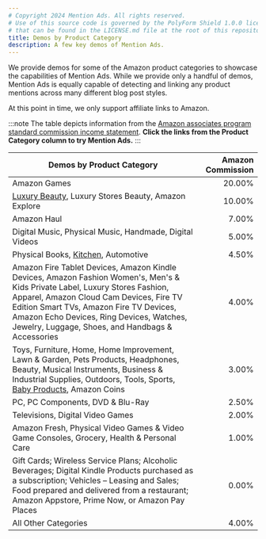 ```yaml
---
# Copyright 2024 Mention Ads. All rights reserved.
# Use of this source code is governed by the PolyForm Shield 1.0.0 license
# that can be found in the LICENSE.md file at the root of this repository.
title: Demos by Product Category
description: A few key demos of Mention Ads.
---
```


We provide demos for some of the Amazon product categories to showcase the capabilities of Mention Ads.
While we provide only a handful of demos, Mention Ads is equally capable of detecting and linking any product mentions across many different blog post styles.

At this point in time, we only support affiliate links to Amazon.

:::note
The table depicts information from the [Amazon associates program standard commission income statement](https://affiliate-program.amazon.com/help/node/topic/GRXPHT8U84RAYDXZ).
**Click the links from the Product Category column to try Mention Ads.**
:::

Demos by Product Category | Amazon Commission
|---|--:|
Amazon Games | 20.00%
[Luxury Beauty](/demos/luxury-beauty/), Luxury Stores Beauty, Amazon Explore | 10.00%
Amazon Haul | 7.00%
Digital Music, Physical Music, Handmade, Digital Videos | 5.00%
Physical Books, [Kitchen](/demos/kitchen/), Automotive | 4.50%
Amazon Fire Tablet Devices, Amazon Kindle Devices, Amazon Fashion Women's, Men's & Kids Private Label, Luxury Stores Fashion, Apparel, Amazon Cloud Cam Devices, Fire TV Edition Smart TVs, Amazon Fire TV Devices, Amazon Echo Devices, Ring Devices, Watches, Jewelry, Luggage, Shoes, and Handbags & Accessories | 4.00%
Toys, Furniture, Home, Home Improvement, Lawn & Garden, Pets Products, Headphones, Beauty, Musical Instruments, Business & Industrial Supplies, Outdoors, Tools, Sports, [Baby Products](/demos/baby-products/), Amazon Coins | 3.00%
PC, PC Components, DVD & Blu-Ray | 2.50%
Televisions, Digital Video Games | 2.00%
Amazon Fresh, Physical Video Games & Video Game Consoles, Grocery, Health & Personal Care | 1.00%
Gift Cards; Wireless Service Plans; Alcoholic Beverages; Digital Kindle Products purchased as a subscription; Vehicles – Leasing and Sales; Food prepared and delivered from a restaurant; Amazon Appstore, Prime Now, or Amazon Pay Places | 0.00%
All Other Categories | 4.00%
